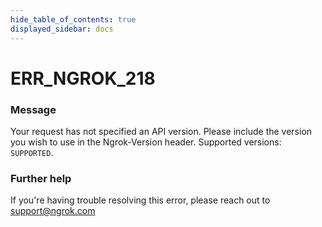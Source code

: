 ```yaml
---
hide_table_of_contents: true
displayed_sidebar: docs
---
```



# ERR_NGROK_218

### Message

Your request has not specified an API version. Please include the version you wish to use in the Ngrok-Version header. Supported versions: `SUPPORTED`.

### Further help

If you're having trouble resolving this error, please reach out to [support@ngrok.com](mailto:support@ngrok.com?subject=Help%20with%20ERR_NGROK_218)

<ErrorDetails error="err_ngrok_218" />
